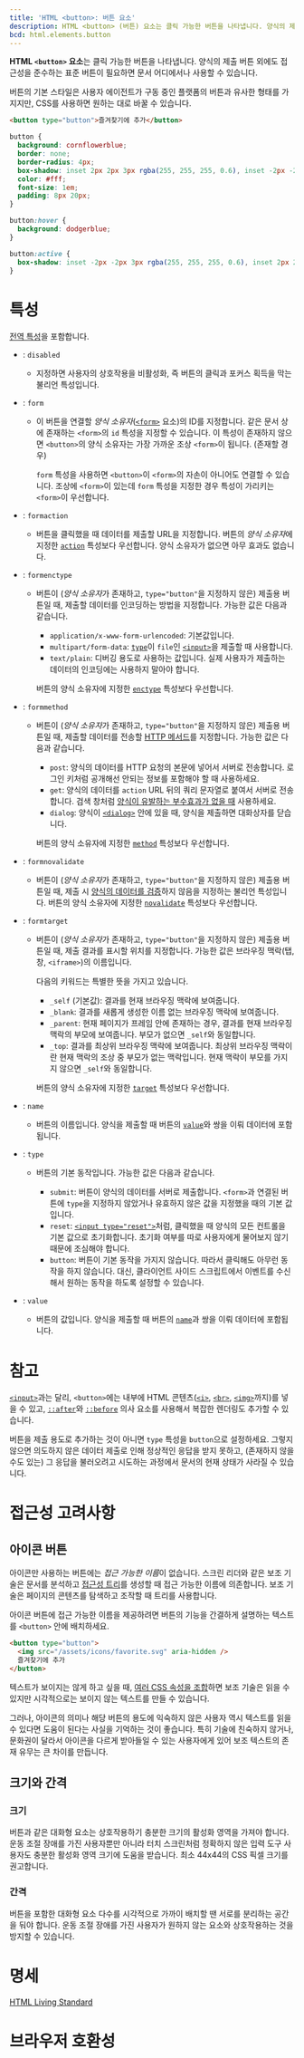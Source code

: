 ```yaml
---
title: 'HTML <button>: 버튼 요소'
description: HTML <button> (버튼) 요소는 클릭 가능한 버튼을 나타냅니다. 양식의 제출 버튼 외에도 접근성을 준수하는 표준 버튼이 필요하면 문서 어디에서나 사용할 수 있습니다.
bcd: html.elements.button
---
```


**HTML `<button>` 요소**는 클릭 가능한 버튼을 나타냅니다. 양식의 제출 버튼 외에도 접근성을 준수하는 표준 버튼이 필요하면 문서 어디에서나 사용할 수 있습니다.

버튼의 기본 스타일은 사용자 에이전트가 구동 중인 플랫폼의 버튼과 유사한 형태를 가지지만, CSS를 사용하면 원하는 대로 바꿀 수 있습니다.

<HTMLDemo height={100}>

```html
<button type="button">즐겨찾기에 추가</button>
```

```css
button {
  background: cornflowerblue;
  border: none;
  border-radius: 4px;
  box-shadow: inset 2px 2px 3px rgba(255, 255, 255, 0.6), inset -2px -2px 3px rgba(0, 0, 0, 0.6);
  color: #fff;
  font-size: 1em;
  padding: 8px 20px;
}

button:hover {
  background: dodgerblue;
}

button:active {
  box-shadow: inset -2px -2px 3px rgba(255, 255, 255, 0.6), inset 2px 2px 3px rgba(0, 0, 0, 0.6);
}
```

</HTMLDemo>

# 특성

[전역 특성](/docs/Web/HTML/Global_attributes)을 포함합니다.

- : `disabled`
  - 지정하면 사용자의 상호작용을 비활성화, 즉 버튼의 클릭과 포커스 획득을 막는 불리언 특성입니다.
- : `form`

  - 이 버튼을 연결할 _양식 소유자_([`<form>`](./form) 요소)의 ID를 지정합니다. 같은 문서 상에 존재하는 `<form>`의 `id` 특성을 지정할 수 있습니다. 이 특성이 존재하지 않으면 `<button>`의 양식 소유자는 가장 가까운 조상 `<form>`이 됩니다. (존재할 경우)

    `form` 특성을 사용하면 `<button>`이 `<form>`의 자손이 아니어도 연결할 수 있습니다. 조상에 `<form>`이 있는데 `form` 특성을 지정한 경우 특성이 가리키는 `<form>`이 우선합니다.

- : `formaction`
  - 버튼을 클릭했을 때 데이터를 제출할 URL을 지정합니다. 버튼의 *양식 소유자*에 지정한 [`action`](./form#term-action) 특성보다 우선합니다. 양식 소유자가 없으면 아무 효과도 없습니다.
- : `formenctype`

  - 버튼이 (*양식 소유자*가 존재하고, `type="button"`을 지정하지 않은) 제출용 버튼일 때, 제출할 데이터를 인코딩하는 방법을 지정합니다. 가능한 값은 다음과 같습니다.

    - `application/x-www-form-urlencoded`: 기본값입니다.
    - `multipart/form-data`: [`type`](./input#term-type)이 `file`인 [`<input>`](./input)을 제출할 때 사용합니다.
    - `text/plain`: 디버깅 용도로 사용하는 값입니다. 실제 사용자가 제출하는 데이터의 인코딩에는 사용하지 말아야 합니다.

    버튼의 양식 소유자에 지정한 [`enctype`](./form#term-enctype) 특성보다 우선합니다.

- : `formmethod`

  - 버튼이 (*양식 소유자*가 존재하고, `type="button"`을 지정하지 않은) 제출용 버튼일 때, 제출할 데이터를 전송할 [HTTP 메서드](https://developer.mozilla.org/en-US/docs/Web/HTTP/Methods)를 지정합니다. 가능한 값은 다음과 같습니다.

    - `post`: 양식의 데이터를 HTTP 요청의 본문에 넣어서 서버로 전송합니다. 로그인 키처럼 공개해선 안되는 정보를 포함해야 할 때 사용하세요.
    - `get`: 양식의 데이터를 `action` URL 뒤의 쿼리 문자열로 붙여서 서버로 전송합니다. 검색 창처럼 [양식이 유발하는 부수효과가 없을 때](https://developer.mozilla.org/ko/docs/Glossary/Idempotent) 사용하세요.
    - `dialog`: 양식이 [`<dialog>`](https://developer.mozilla.org/en-US/docs/Web/HTML/Element/dialog) 안에 있을 때, 양식을 제출하면 대화상자를 닫습니다.

    버튼의 양식 소유자에 지정한 [`method`](./form#term-method) 특성보다 우선합니다.

- : `formnovalidate`
  - 버튼이 (*양식 소유자*가 존재하고, `type="button"`을 지정하지 않은) 제출용 버튼일 때, 제출 시 [양식의 데이터를 검증](https://developer.mozilla.org/en-US/docs/Learn/Forms/Form_validation)하지 않음을 지정하는 불리언 특성입니다. 버튼의 양식 소유자에 지정한 [`novalidate`](./form#term-novalidate) 특성보다 우선합니다.
- : `formtarget`

  - 버튼이 (*양식 소유자*가 존재하고, `type="button"`을 지정하지 않은) 제출용 버튼일 때, 제출 결과를 표시할 위치를 지정합니다. 가능한 값은 브라우징 맥락(탭, 창, <code>&lt;iframe&gt;</code>)의 이름입니다.

    다음의 키워드는 특별한 뜻을 가지고 있습니다.

    - `_self` (기본값): 결과를 현재 브라우징 맥락에 보여줍니다.
    - `_blank`: 결과를 새롭게 생성한 이름 없는 브라우징 맥락에 보여줍니다.
    - `_parent`: 현재 페이지가 프레임 안에 존재하는 경우, 결과를 현재 브라우징 맥락의 부모에 보여줍니다. 부모가 없으면 `_self`와 동일합니다.
    - `_top`: 결과를 최상위 브라우징 맥락에 보여줍니다. 최상위 브라우징 맥락이란 현재 맥락의 조상 중 부모가 없는 맥락입니다. 현재 맥락이 부모를 가지지 않으면 `_self`와 동일합니다.

    버튼의 양식 소유자에 지정한 [`target`](./form#attr-target) 특성보다 우선합니다.

- : `name`
  - 버튼의 이름입니다. 양식을 제출할 때 버튼의 [`value`](#term-value)와 쌍을 이뤄 데이터에 포함됩니다.
- : `type`

  - 버튼의 기본 동작입니다. 가능한 값은 다음과 같습니다.

    - `submit`: 버튼이 양식의 데이터를 서버로 제출합니다. `<form>`과 연결된 버튼에 `type`을 지정하지 않았거나 유효하지 않은 값을 지정했을 때의 기본 값입니다.
    - `reset`: [`<input type="reset">`](https://developer.mozilla.org/en-US/docs/Web/HTML/Element/input/reset)처럼, 클릭했을 때 양식의 모든 컨트롤을 기본 값으로 초기화합니다. 초기화 여부를 따로 사용자에게 물어보지 않기 때문에 조심해야 합니다.
    - `button`: 버튼이 기본 동작을 가지지 않습니다. 따라서 클릭해도 아무런 동작을 하지 않습니다. 대신, 클라이언트 사이드 스크립트에서 이벤트를 수신해서 원하는 동작을 하도록 설정할 수 있습니다.

- : `value`
  - 버튼의 값입니다. 양식을 제출할 때 버튼의 [`name`](#term-name)과 쌍을 이뤄 데이터에 포함됩니다.

# 참고

[`<input>`](./input)과는 달리, `<button>`에는 내부에 HTML 콘텐츠([`<i>`](./i), [`<br>`](./br), [`<img>`](./img)까지)를 넣을 수 있고, [`::after`](https://developer.mozilla.org/en-US/docs/Web/CSS/::after)와 [`::before`](https://developer.mozilla.org/en-US/docs/Web/CSS/::before) 의사 요소를 사용해서 복잡한 렌더링도 추가할 수 있습니다.

버튼을 제출 용도로 추가하는 것이 아니면 `type` 특성을 `button`으로 설정하세요. 그렇지 않으면 의도하지 않은 데이터 제출로 인해 정상적인 응답을 받지 못하고, (존재하지 않을 수도 있는) 그 응답을 불러오려고 시도하는 과정에서 문서의 현재 상태가 사라질 수 있습니다.

# 접근성 고려사항

## 아이콘 버튼

아이콘만 사용하는 버튼에는 *접근 가능한 이름*이 없습니다. 스크린 리더와 같은 보조 기술은 문서를 분석하고 [접근성 트리](https://developer.mozilla.org/en-US/docs/Learn/Accessibility/What_is_accessibility#accessibility_apis)를 생성할 때 접근 가능한 이름에 의존합니다. 보조 기술은 페이지의 콘텐츠를 탐색하고 조작할 때 트리를 사용합니다.

아이콘 버튼에 접근 가능한 이름을 제공하려면 버튼의 기능을 간결하게 설명하는 텍스트를 `<button>` 안에 배치하세요.

```html
<button type="button">
  <img src="/assets/icons/favorite.svg" aria-hidden />
  즐겨찾기에 추가
</button>
```

텍스트가 보이지는 않게 하고 싶을 때, [여러 CSS 속성을 조합](https://gomakethings.com/hidden-content-for-better-a11y/#hiding-the-link)하면 보조 기술은 읽을 수 있지만 시각적으로는 보이지 않는 텍스트를 만들 수 있습니다.

그러나, 아이콘의 의미나 해당 버튼의 용도에 익숙하지 않은 사용자 역시 텍스트를 읽을 수 있다면 도움이 된다는 사실을 기억하는 것이 좋습니다. 특히 기술에 친숙하지 않거나, 문화권이 달라서 아이콘을 다르게 받아들일 수 있는 사용자에게 있어 보조 텍스트의 존재 유무는 큰 차이를 만듭니다.

## 크기와 간격

### 크기

버튼과 같은 대화형 요소는 상호작용하기 충분한 크기의 활성화 영역을 가져야 합니다. 운동 조절 장애를 가진 사용자뿐만 아니라 터치 스크린처럼 정확하지 않은 입력 도구 사용자도 충분한 활성화 영역 크기에 도움을 받습니다. 최소 44x44의 CSS 픽셀 크기를 권고합니다.

### 간격

버튼을 포함한 대화형 요소 다수를 시각적으로 가까이 배치할 땐 서로를 분리하는 공간을 둬야 합니다. 운동 조절 장애를 가진 사용자가 원하지 않는 요소와 상호작용하는 것을 방지할 수 있습니다.

# 명세

[HTML Living Standard](https://html.spec.whatwg.org/multipage/form-elements.html#the-button-element)

# 브라우저 호환성

<BrowserCompat data={props.bcd} />
